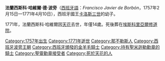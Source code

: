 {{Multiple issues|
{{Expand language|1=en|time=2020-10-17T09:58:48+00:00}}
{{Unreferenced|time=2020-10-17T09:58:48+00:00}}
}}
{{Infobox royalty
| name         = 法蘭西斯科·哈維爾
| image        = Mengs - Francisco Javier of Bourbon (1757-1771) - Museo del Prado.jpg
| birth_date   = 1757年2月15日
| birth_place  = [[波蒂奇|波蒂奇]]
| death_date   = {{Death date and age|1771|4|10|1757|2|15|df=y}}
| death_place  = [[阿蘭胡埃斯|阿蘭胡埃斯]]
| burial_place = [[埃斯科里亞爾修道院|埃斯科里亞爾修道院]]
| house        = [[西班牙波旁王朝|西班牙波旁王朝]]
| father       = [[卡洛斯三世_(西班牙)|西班牙國王卡洛斯三世]]
| mother       = [[瑪麗亞·阿瑪莉亞_(薩克森)|薩克森的瑪麗亞·阿瑪莉亞]]
}}

'''法蘭西斯科·哈維爾·德·波旁'''（[[西班牙語|西班牙語]]：''Francisco Javier de Borbón''，1757年2月15日—1771年4月10日），西班牙國王[[卡洛斯三世_(西班牙)|卡洛斯三世]]的幼子。

1771年，法蘭西斯科·哈維爾因[[天花|天花]]去世，年僅14歲。死後葬在[[埃斯科里亞爾修道院|埃斯科里亞爾修道院]]。

[[Category:1757年出生|Category:1757年出生]]
[[Category:1771年逝世|Category:1771年逝世]]
[[Category:那不勒斯人|Category:那不勒斯人]]
[[Category:西班牙波旁王朝|Category:西班牙波旁王朝]]
[[Category:西班牙頒發的金羊毛騎士|Category:西班牙頒發的金羊毛騎士]]
[[Category:持有聖米迦勒勳章的騎士|Category:持有聖米迦勒勳章的騎士]]
[[Category:聖靈勳章接受者|Category:聖靈勳章接受者]]
[[Category:死於天花的人|Category:死於天花的人]]